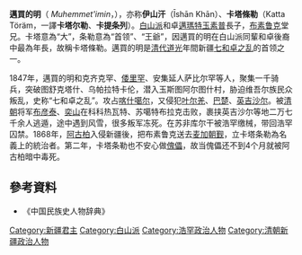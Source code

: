 '''邁買的明'''（{{lang-ug|مۇھەممەتئىمىن}} ''Muhemmet'imin''，{{bd|1815年||1869年|catIdx=B}}），亦称'''伊山汗'''（Īshān Khān）、'''卡塔條勒'''（Katta Töräm，一譯'''卡塔尔勒'''、'''卡提条列'''）。[[白山派|白山派]]和卓[[邁瑪特玉素普|邁瑪特玉素普]]長子，[[布素鲁克|布素鲁克]]堂兄。卡塔意為“大”，条勒意為“首领”、“王爺”，因邁買的明在白山派同輩和卓後裔中最為年長，故稱卡塔條勒。邁買的明是[[清代|清代]][[道光|道光]]年間新疆[[七和卓之乱|七和卓之乱]]的首领之一。

1847年，邁買的明和克齐克罕、[[倭里罕|倭里罕]]、安集延人萨比尔罕等人，聚集一千骑兵，突破图舒克塔什、乌帕拉特卡伦，潜入玉斯图阿尔图什村，胁迫维吾尔族民众叛乱，史称“七和卓之乱”。攻占[[喀什噶尔|喀什噶尔]]，又侵犯[[叶尔羌|叶尔羌]]、[[巴楚|巴楚]]、[[英吉沙尔|英吉沙尔]]。被[[清朝|清朝]]将军[[布彦泰|布彦泰]]、[[奕山|奕山]]在科科热瓦特、苏噶特布拉克击败，裹挟英吉沙尔等地二万七千余人逃遁，途中遇到风雪，很多叛军冻死。在苏非库尔干被浩罕缴械，带回浩罕囚禁。1868年，[[阿古柏|阿古柏]]入侵新疆後，把布素鲁克送去[[麦加|麦加]][[朝觐_(伊斯兰教)|朝觐]]，立卡塔条勒為名義上的統治者。第二年，卡塔条勒也不安心做[[傀儡|傀儡]]，故当傀儡还不到4个月就被阿古柏暗中毒死。

==參考資料==
* 《中国民族史人物辞典》

[[Category:新疆君主|Category:新疆君主]]
[[Category:白山派|Category:白山派]]
[[Category:浩罕政治人物|Category:浩罕政治人物]]
[[Category:清朝新疆政治人物|Category:清朝新疆政治人物]]
